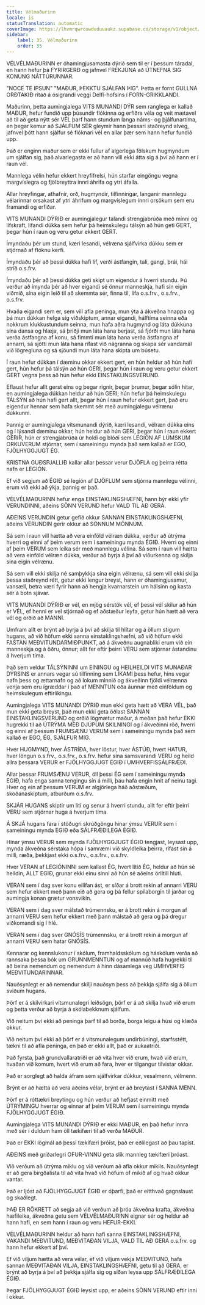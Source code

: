 ```yaml
---
title: Vélmaðurinn
locale: is
statusTranslation: automatic
coverImage: https://lhvmrqwrcowdvduuaukz.supabase.co/storage/v1/object/public/strapi-uploads/small_cover-educacion-fundamental.webp-2d51a7828a2b1309555be27f7e2a61a0.webp
sidebar:
    label: 35. Vélmaðurinn
    order: 35
---
```

VÉLVÉLMAÐURINN er óhamingjusamasta dýrið sem til er í þessum táradal, en hann hefur þá FYRIRGERÐ og jafnvel FREKJUNA að ÚTNEFNA SIG KONUNG NÁTTÚRUNNAR.

"NOCE TE IPSUN" "MAÐUR, ÞEKKTU SJÁLFAN ÞIG". Þetta er fornt GULLNA ORÐTAKIÐ ritað á ósigrandi veggi Delfí-hofsins í FORN-GRIKKLANDI.

Maðurinn, þetta aumingjalega VITS MUNANDI DÝR sem ranglega er kallað MAÐUR, hefur fundið upp þúsundir flókinna og erfiðra véla og veit mætavel að til að geta nýtt sér VÉL þarf hann stundum langa náms- og þjálfunartíma, en þegar kemur að SJÁLFUM SÉR gleymir hann þessari staðreynd alveg, jafnvel þótt hann sjálfur sé flóknari vél en allar þær sem hann hefur fundið upp.

Það er enginn maður sem er ekki fullur af algerlega fölskum hugmyndum um sjálfan sig, það alvarlegasta er að hann vill ekki átta sig á því að hann er í raun vél.

Mannlega vélin hefur ekkert hreyfifrelsi, hún starfar eingöngu vegna margvíslegra og fjölbreyttra innri áhrifa og ytri áfalla.

Allar hreyfingar, athafnir, orð, hugmyndir, tilfinningar, langanir mannlegu vélarinnar orsakast af ytri áhrifum og margvíslegum innri orsökum sem eru framandi og erfiðar.

VITS MUNANDI DÝRIÐ er aumingjalegur talandi strengjabrúða með minni og lífskraft, lifandi dúkka sem hefur þá heimskulegu tálsýn að hún geti GERT, þegar hún í raun og veru getur ekkert GERT.

Ímyndaðu þér um stund, kæri lesandi, vélræna sjálfvirka dúkku sem er stjórnað af flóknu kerfi.

Ímyndaðu þér að þessi dúkka hafi líf, verði ástfangin, tali, gangi, þrái, hái stríð o.s.frv.

Ímyndaðu þér að þessi dúkka geti skipt um eigendur á hverri stundu. Þú verður að ímynda þér að hver eigandi sé önnur manneskja, hafi sín eigin viðmið, sína eigin leið til að skemmta sér, finna til, lifa o.s.frv., o.s.frv., o.s.frv.

Hvaða eigandi sem er, sem vill afla peninga, mun ýta á ákveðna hnappa og þá mun dúkkan helga sig viðskiptum, annar eigandi, hálftíma seinna eða nokkrum klukkustundum seinna, mun hafa aðra hugmynd og láta dúkkuna sína dansa og hlæja, sá þriðji mun láta hana berjast, sá fjórði mun láta hana verða ástfangna af konu, sá fimmti mun láta hana verða ástfangna af annarri, sá sjötti mun láta hana rífast við nágranna og skapa sér vandamál við lögregluna og sá sjöundi mun láta hana skipta um búsetu.

Í raun hefur dúkkan í dæminu okkar ekkert gert, en hún heldur að hún hafi gert, hún hefur þá tálsýn að hún GERI, þegar hún í raun og veru getur ekkert GERT vegna þess að hún hefur ekki EINSTAKLINGSVERUND.

Eflaust hefur allt gerst eins og þegar rignir, þegar þrumur, þegar sólin hitar, en aumingjalega dúkkan heldur að hún GERI; hún hefur þá heimskulegu TÁLSÝN að hún hafi gert allt, þegar hún í raun hefur ekkert gert, það eru eigendur hennar sem hafa skemmt sér með aumingjalegu vélrænu dúkkunni.

Þannig er aumingjalega vitsmunandi dýrið, kæri lesandi, vélræn dúkka eins og í lýsandi dæminu okkar, hún heldur að hún GERI, þegar hún í raun ekkert GERIR, hún er strengjabrúða úr holdi og blóði sem LEGIÓN AF LÚMSKUM ORKUVERUM stjórnar, sem í sameiningu mynda það sem kallað er EGO, FJÖLHYGGJUGT ÉG.

KRISTNA GUÐSPJALLIÐ kallar allar þessar verur DJÖFLA og þeirra rétta nafn er LEGIÓN.

Ef við segjum að ÉGIÐ sé legíón af DJÖFLUM sem stjórna mannlegu vélinni, erum við ekki að ýkja, þannig er það.

VÉLVÉLMAÐURINN hefur enga EINSTAKLINGSHÆFNI, hann býr ekki yfir VERUNDINNI, aðeins SÖNN VERUND hefur VALD TIL AÐ GERA.

AÐEINS VERUNDIN getur gefið okkur SANNAN EINSTAKLINGSHÆFNI, aðeins VERUNDIN gerir okkur að SÖNNUM MÖNNUM.

Sá sem í raun vill hætta að vera einföld vélræn dúkka, verður að útrýma hverri og einni af þeim verum sem í sameiningu mynda ÉGIÐ. Hverri og einni af þeim VERUM sem leika sér með mannlegu vélina. Sá sem í raun vill hætta að vera einföld vélræn dúkka, verður að byrja á því að viðurkenna og skilja sína eigin vélrænu.

Sá sem vill ekki skilja né samþykkja sína eigin vélrænu, sá sem vill ekki skilja þessa staðreynd rétt, getur ekki lengur breyst, hann er óhamingjusamur, vansæll, betra væri fyrir hann að hengja kvarnarstein um hálsinn og kasta sér á botn sjávar.

VITS MUNANDI DÝRIÐ er vél, en mjög sérstök vél, ef þessi vél skilur að hún er VÉL, ef henni er vel stjórnað og ef aðstæður leyfa, getur hún hætt að vera vél og orðið að MANNI.

Umfram allt er brýnt að byrja á því að skilja til hlítar og á öllum stigum hugans, að við höfum ekki sanna einstaklingshæfni, að við höfum ekki FASTAN MEÐVITUNDARMIÐPUNKT, að á ákveðnu augnabliki erum við ein manneskja og á öðru, önnur; allt fer eftir þeirri VERU sem stjórnar ástandinu á hverjum tíma.

Það sem veldur TÁLSÝNINNI um EININGU og HEILHEILDI VITS MUNAÐAR DÝRSINS er annars vegar sú tilfinning sem LÍKAMI þess hefur, hins vegar nafn þess og ættarnafn og að lokum minnið og ákveðinn fjöldi vélrænna venja sem eru ígræddar í það af MENNTUN eða áunnar með einföldum og heimskulegum eftirlíkingu.

Aumingjalega VITS MUNANDI DÝRIÐ mun ekki geta hætt að VERA VÉL, það mun ekki geta breyst, það mun ekki geta öðlast SANNAN EINSTAKLINGSVERUND og orðið lögmætur maður, á meðan það hefur EKKI hugrekki til að ÚTRÝMA MEÐ DJÚPUM SKILNINGI og í ákveðinni röð, hverri og einni af þessum FRUMSÆNU VERUM sem í sameiningu mynda það sem kallað er EGO, ÉG, SJÁLFUR MIG.

Hver HUGMYND, hver ÁSTRÍÐA, hver löstur, hver ÁSTÚÐ, hvert HATUR, hver löngun o.s.frv., o.s.frv., o.s.frv. hefur sína samsvarandi VERU og heild allra þessara VERUR er FJÖLHYGGJUGT ÉGIÐ í UMHVERFISSÁLFRÆÐI.

Allar þessar FRUMSÆNU VERUR, öll þessi ÉG sem í sameiningu mynda EGIÐ, hafa enga sanna tengingu sín á milli, þau hafa engin hnit af neinu tagi. Hver og ein af þessum VERUM er algjörlega háð aðstæðum, skoðanaskiptum, atburðum o.s.frv.

SKJÁR HUGANS skiptir um liti og senur á hverri stundu, allt fer eftir þeirri VERU sem stjórnar huga á hverjum tíma.

Á SKJÁ hugans fara í stöðugri skrúðgöngu hinar ýmsu VERUR sem í sameiningu mynda EGIÐ eða SÁLFRÆÐILEGA ÉGIÐ.

Hinar ýmsu VERUR sem mynda FJÖLHYGGJUGT ÉGIÐ tengjast, leysast upp, mynda ákveðna sérstaka hópa í samræmi við skyldleika þeirra, rífast sín á milli, ræða, þekkjast ekki o.s.frv., o.s.frv., o.s.frv.

Hver VERAN af LEGIÓNINNI sem kallast ÉG, hvert lítið ÉG, heldur að hún sé heildin, ALLT EGIÐ, grunar ekki einu sinni að hún sé aðeins örlítill hluti.

VERAN sem í dag sver konu eilífan ást, er síðar á brott rekin af annarri VERU sem hefur ekkert með þann eið að gera og þá fellur spilaborgin til jarðar og aumingja konan grætur vonsvikin.

VERAN sem í dag sver málstað trúmennsku, er á brott rekin á morgun af annarri VERU sem hefur ekkert með þann málstað að gera og þá dregur viðkomandi sig í hlé.

VERAN sem í dag sver GNÓSÍS trúmennsku, er á brott rekin á morgun af annarri VERU sem hatar GNÓSÍS.

Kennarar og kennslukonur í skólum, framhaldsskólum og háskólum verða að rannsaka þessa bók um GRUNNMENNTUN og af mannúð hafa hugrekki til að beina nemendum og nemendum á hinn dásamlega veg UMHVERFIS MEÐVITUNDARINNAR.

Nauðsynlegt er að nemendur skilji nauðsyn þess að þekkja sjálfa sig á öllum sviðum hugans.

Þörf er á skilvirkari vitsmunalegri leiðsögn, þörf er á að skilja hvað við erum og þetta verður að byrja á skólabekknum sjálfum.

Við neitum því ekki að peninga þarf til að borða, borga leigu á húsi og klæða okkur.

Við neitum því ekki að þörf er á vitsmunalegum undirbúningi, starfsstétt, tækni til að afla peninga, en það er ekki allt, það er aukaatriði.

Það fyrsta, það grundvallaratriði er að vita hver við erum, hvað við erum, hvaðan við komum, hvert við erum að fara, hver er tilgangur tilvistar okkar.

Það er sorglegt að halda áfram sem sjálfvirkar dúkkur, vesalmenn, vélmenn.

Brýnt er að hætta að vera aðeins vélar, brýnt er að breytast í SANNA MENN.

Þörf er á róttækri breytingu og hún verður að hefjast einmitt með ÚTRÝMINGU hverrar og einnar af þeim VERUM sem í sameiningu mynda FJÖLHYGGJUGT ÉGIÐ.

Aumingjalega VITS MUNANDI DÝRIÐ er ekki MAÐUR, en það hefur innra með sér í duldum ham öll tækifæri til að verða MAÐUR.

Það er EKKI lögmál að þessi tækifæri þróist, það er eðlilegast að þau tapist.

AÐEINS með gríðarlegri OFUR-VINNU geta slík mannleg tækifæri þróast.

Við verðum að útrýma miklu og við verðum að afla okkur mikils. Nauðsynlegt er að gera birgðalista til að vita hvað við höfum of mikið af og hvað okkur vantar.

Það er ljóst að FJÖLHYGGJUGT ÉGIÐ er óþarfi, það er eitthvað gagnslaust og skaðlegt.

ÞAÐ ER RÖKRETT að segja að við verðum að þróa ákveðna krafta, ákveðna hæfileika, ákveðna getu sem VÉLVÉLMAÐURINN eignar sér og heldur að hann hafi, en sem hann í raun og veru HEFUR-EKKI.

VÉLVÉLMAÐURINN heldur að hann hafi sanna EINSTAKLINGSHÆFNI, VAKANDI MEÐVITUND, MEÐVITAÐAN VILJA, VALD TIL AÐ GERA o.s.frv. og hann hefur ekkert af því.

Ef við viljum hætta að vera vélar, ef við viljum vekja MEÐVITUND, hafa sannan MEÐVITAÐAN VILJA, EINSTAKLINGSHÆFNI, getu til að GERA, er brýnt að byrja á því að þekkja sjálfa sig og síðan leysa upp SÁLFRÆÐILEGA ÉGIÐ.

Þegar FJÖLHYGGJUGT ÉGIÐ leysist upp, er aðeins SÖNN VERUND eftir inni í okkur.


